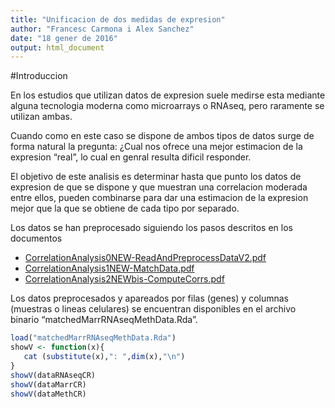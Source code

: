 ---
title: "Unificacion de dos medidas de expresion"
author: "Francesc Carmona i Alex Sanchez"
date: "18 gener de 2016"
output: html_document
---

#Introduccion

En los estudios que utilizan datos de expresion suele medirse esta mediante alguna tecnologia moderna como microarrays o RNAseq, pero raramente se utilizan ambas.

Cuando como en este caso se dispone de ambos tipos de datos surge de forma natural la pregunta: ¿Cual nos ofrece una mejor estimacion de la expresion "real", lo cual en genral resulta dificil responder.

El objetivo de este analisis es determinar hasta que punto los datos de expresion de que se dispone y que muestran una correlacion moderada entre ellos, pueden combinarse para dar una estimacion de la expresion mejor que la que se obtiene de cada tipo por separado.

Los datos se han preprocesado siguiendo los pasos descritos en los documentos

* [CorrelationAnalysis0NEW-ReadAndPreprocessDataV2.pdf](CorrelationAnalysis0NEW-ReadAndPreprocessDataV2.pdf)
* [CorrelationAnalysis1NEW-MatchData.pdf](CorrelationAnalysis1NEW-MatchData.pdf)
* [CorrelationAnalysis2NEWbis-ComputeCorrs.pdf](CorrelationAnalysis2NEWbis-ComputeCorrs.pdf)

Los datos preprocesados y apareados por filas (genes) y columnas (muestras o lineas celulares) se encuentran disponibles en el archivo binario "matchedMarrRNAseqMethData.Rda".

```{r echo=FALSE}
load("matchedMarrRNAseqMethData.Rda")
showV <- function(x){ 
   cat (substitute(x),": ",dim(x),"\n") 
} 
showV(dataRNAseqCR)
showV(dataMarrCR) 
showV(dataMethCR)
```

